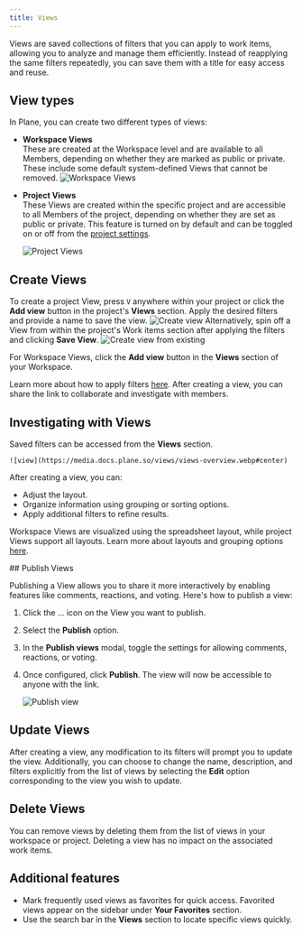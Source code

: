 ```yaml
---
title: Views
---
```


Views are saved collections of filters that you can apply to work items, allowing you to analyze and manage them efficiently. Instead of reapplying the same filters repeatedly, you can save them with a title for easy access and reuse.

## View types

In Plane, you can create two different types of views:

- **Workspace Views**  
These are created at the Workspace level and are available to all Members, depending on whether they are marked as public or private. These include some default system-defined Views that cannot be removed.
    ![Workspace Views](https://media.docs.plane.so/views/workspace-views.webp#center)

- **Project Views**  
These Views are created within the specific project and are accessible to all Members of the project, depending on whether they are set as public or private. This feature is turned on by default and can be toggled on or off from the [project settings](/core-concepts/projects/overview#project-settings).

    ![Project Views](https://media.docs.plane.so/views/project-views.webp#center)

## Create Views

To create a project View, press `V` anywhere within your project or click the **Add view** button in the project's **Views** section. Apply the desired filters and provide a name to save the view.
    ![Create view](https://media.docs.plane.so/views/create-view-modal.webp#center)
Alternatively, spin off a View from within the project's Work items section after applying the filters and clicking **Save View**.
    ![Create view from existing](https://media.docs.plane.so/views/view-create-from-existing.webp#center)

For Workspace Views, click the **Add view** button in the **Views** section of your Workspace.

Learn more about how to apply filters [here](/core-concepts/issues/visualise_filter). After creating a view, you can share the link to collaborate and investigate with members.

## Investigating with Views
Saved filters can be accessed from the **Views** section. 

    ![view](https://media.docs.plane.so/views/views-overview.webp#center)

After creating a view, you can:
- Adjust the layout.
- Organize information using grouping or sorting options.
- Apply additional filters to refine results.

Workspace Views are visualized using the spreadsheet layout, while project Views support all layouts. Learn more about layouts and grouping options [here](/core-concepts/issues/layouts).

<div className="tag-wrapper">
 ## Publish Views
<Tags 
  tags={[ 
    { name: "Pro", link:"https://plane.so/pricing", additionalClass: "pro" }
  ]} 
 />
</div>

Publishing a View allows you to share it more interactively by enabling features like comments, reactions, and voting. Here's how to publish a view:

1. Click the … icon on the View you want to publish.
2. Select the **Publish** option.
3. In the **Publish views** modal, toggle the settings for allowing comments, reactions, or voting.
4. Once configured, click **Publish**. The view will now be accessible to anyone with the link.

    ![Publish view](https://media.docs.plane.so/views/publish-view.webp#center)

## Update Views

After creating a view, any modification to its filters will prompt you to update the view. Additionally, you can choose to change the name, description, and filters explicitly from the list of views by selecting the **Edit** option corresponding to the view you wish to update.

## Delete Views

You can remove views by deleting them from the list of views in your workspace or project. Deleting a view has no impact on the associated work items.

## Additional features

- Mark frequently used views as favorites for quick access. Favorited views appear on the sidebar under **Your Favorites** section.
- Use the search bar in the **Views** section to locate specific views quickly.
